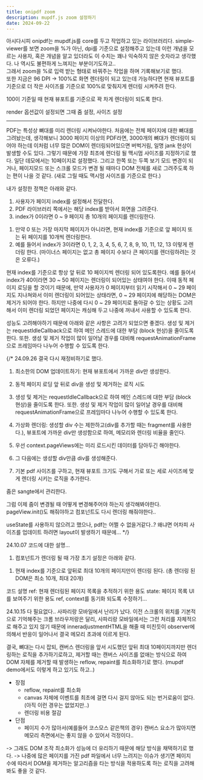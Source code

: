 ```yaml
---
title: onipdf zoom
description: mupdf.js zoom 설정하기
date: 2024-09-22
---
```


<Callout>
  아시다시피 onipdf는 mupdf.js를 core를 두고 작업하고 있는 라이브러리다.
  simple-viewer를 보면 zoom을 %가 아닌, dpi를 기준으로 설정해주고 있는데 이런 개념을 모르는 사용자, 혹은 개념을 알고 있더라도 이 수치는 꽤나 익숙하지 않은 숫자라고 생각했다.
  나 역시도 불편하게 느껴지는 부분이기도하고.. 
  <br />
  그래서 zoom을 %로 입력 받는 형태로 바꿔주는 작업을 하며 기록해보기로 했다.
  <br />
  또한 지금은 96 DPI -> 100%로 화면 렌더링이 되고 있는데 가능하다면 현재 뷰포트를 기준으로 더 작은 사이즈를 기준으로 100%로 맞춰지게 렌더링 시켜주려 한다.
</Callout>

100이 기준일 때 현재 뷰포트를 기준으로 꽉 차게 렌더링이 되도록 한다.

render 옵션값이 설정되면 그때 줌 설정, 사이즈 설정

----------------------------------------------------------------

PDF는 특성상 뼈대를 미리 렌더링 시켜놔야한다.
처음에는 전체 페이지에 대한 뼈대를 그려놨는데, 생각해보니 3000 페이지 이상의 PDF라면, 3000개의 뼈대가 렌더링이 되어야 하는데 이처럼 너무 많은 DOM이 렌더링되어있으면 버벅거림, 일명 jank 현상이 발생할 수도 있다. 
그렇기 때문에 가장 최초에 렌더링 될 맥시멈 사이즈를 지정하기로 했다. 일단 데모에서는 10페이지로 설정했다.
그리고 한쪽 또는 두쪽 보기 모드 변경이 되거나, 페이지모드 또는 스크롤 모드가 변경 될 때마다 DOM 전체를 새로 그려주도록 하는 편이 나을 것 같다. (새로 그릴 때도 맥시멈 사이즈를 기준으로 한다.)

내가 설정한 정책은 아래와 같다.
1. 사용자가 페이지 index를 설정해서 전달한다.
2. PDF 라이브러리 쪽에서는 해당 index를 받아서 화면을 그려준다.
3. index가 0이라면 0 ~ 9 페이지 총 10개의 페이지를 렌더링한다. 
  1) 만약 0 또는 가장 마지막 페이지가 아니라면, 현재 index를 기준으로 앞 페이지 또는 뒤 페이지를 10개씩 렌더링한다.
  2) 예를 들어서 index가 3이라면 0, 1, 2, 3, 4, 5, 6, 7, 8, 9, 10, 11, 12, 13 이렇게 렌더링 한다. (마이너스 페이지는 없고 총 페이지 수보다 큰 페이지를 렌더링하려는 것은 오류다.)

현재 index를 기준으로 항상 앞 뒤로 10 페이지씩 렌더링 되어 있도록한다.
예를 들어서 index가 40이라면 30 ~ 50 페이지는 렌더링이 되어있는 상태여야 한다.
이때 동적 페이지 로딩을 할 것이기 때문에, 만약 사용자가 0 페이지부터 읽기 시작해서 0 ~ 29 페이지도 지나쳐와서 이미 렌더링이 되어있는 상태라면,
0 ~ 29 페이지에 해당하는 DOM은 제거가 되어야 한다.
하지만 나중에 다시 0 ~ 29 페이지로 돌아갈 수 있는 상황도 고려해서 이미 렌더링 되었던 페이지는 캐싱해 두고 나중에 꺼내서 사용할 수 있도록 한다.

성능도 고려해야하기 때문에 아래와 같은 사항은 고려가 되었으면 좋겠다.
생성 및 제거는 requestIdleCallback으로 하여 메인 스레드에 대한 부담 (block 현상)을 줄이도록 한다. 또한. 생성 및 제거 작업이 많이 일어날 경우를 대비해 requestAnimationFrame으로 프레임마다 나누어 수행할 수 있도록 한다.


{/* 24.09.26
결국 다시 재정비하기로 했다.
1. 최소한의 DOM 업데이트하기: 현재 뷰포트에서 가까운 div만 생성한다.
2. 동적 페이지 로딩 앞 뒤로 div을 생성 및 제거하는 로직 시도
3. 생성 및 제거는 requestIdleCallback으로 하여 메인 스레드에 대한 부담 (block 현상)을 줄이도록 한다. 또한. 생성 및 제거 작업이 많이 일어날 경우를 대비해 requestAnimationFrame으로 프레임마다 나누어 수행할 수 있도록 한다.
4. 가상화 렌더링: 생성할 div 수는 제한하고(div를 추가할 때는 fragment를 사용한다.), 뷰포트에 가까운 div만 생성함으로 하여, 메모리와 렌더링 비율을 줄인다.

1. 우선 context.pageViews에는 미리 로드시킨 데이터를 담아두긴 해야한다.
2. 그 다음에는 생성할 div만큼 div를 생성해준다.
3. 기본 pdf 사이즈를 구하고, 현재 뷰포트 크기도 구해서 가로 또는 세로 사이즈에 맞게 렌더링 시키는 로직을 추가한다. 


줌은 sangte에서 관리한다.

그럼 이제 줌이 변경될 때 어떻게 변경해주어야 하는지 생각해봐야한다.
pageView.init()도 해줘야하고 컴포넌트도 다시 렌더링 해줘야한다..


useState를 사용하지 않으려고 했으나, pdf는 어쩔 수 없을거같다..? 왜냐면 어차피 사이즈를 업데이트 하려면 layout이 발생하기 때문에... */}


24.10.07
코드에 대한 설명...
1. 컴포넌트가 렌더링 될 때 가장 초기 설정은 아래와 같다.
  1) 현재 index를 기준으로 앞뒤로 최대 10개의 페이지만이 렌더링 된다. (총 렌더링 된 DOM은 최소 10개, 최대 20개)




코드 설명
ref: 현재 렌더링된 페이지 목록을 추적하기 위한 용도
state: 페이지 목록 UI를 보여주기 위한 용도
ref, context를 동기화 되도록 수정하기... 



24.10.15
다 필요없다.. 사파리랑 모바일에서 난리가 났다.
이전 스크롤의 위치를 기본적으로 기억해주는 크롬 브라우저랑은 달리,
사파리랑 모바일에서는 그런 처리를 자체적으로 해주고 있지 않기 때문에 inneradjustmentHTML을 해줄 때 미친듯이 observer에 의해서 반응이 일어나서 결국 메모리 초과에 이르게 된다.

결국, 뼈대는 다시 잡되, 캔버스 렌더링을 앞서 시도했던 앞뒤 최대 10페이지까지만 렌더링하는 로직을 추가하기로하고,
제거할 때는 캔버스 사이즈를 없애는 방식으로 하여 DOM 자체를 제거할 때 발생하는 reflow, repaint를 최소화하기로 했다. (mupdf demo에서도 이렇게 하고 있기도 하고..)
- 장점
  - reflow, repaint를 최소화
  - canvas 자체에 이벤트를 최초에 걸면 다시 걸지 않아도 되는 번거로움이 없다. (아직 이런 경우는 없었지만..)
  - 렌더링 비용 절감
- 단점
  - 페이지 수가 많아서(예를들어 코스모스 같은책의 경우) 캔버스 요소가 많아지면 메모리 측면에서는 좋지 않을 수 있어서 걱정이다..

-> 그래도 DOM 조작 최소화가 성능에 더 유리하기 때문에 해당 방식을 채택하기로 했다.
-> 나중에 많은 페이지를 가진 pdf 파일에서 너무 느려지는 이슈가 생기면 페이지 수에 따라서 DOM을 제거하는 알고리즘을 타는 방식을 적용하도록 하는 로직을 고려해봐도 좋을 것 같다.
